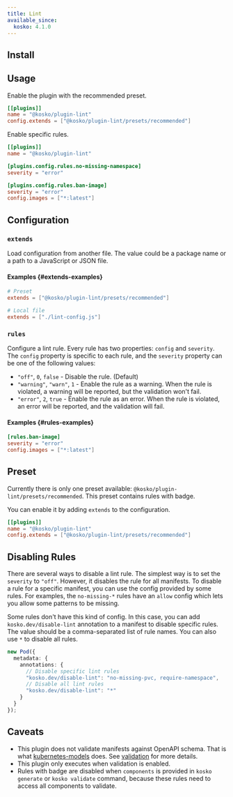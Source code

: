 ```yaml
---
title: Lint
available_since:
  kosko: 4.1.0
---
```



## Install

<NpmInstallCommand package="@kosko/plugin-lint" />

## Usage

Enable the plugin with the recommended preset.

```toml
[[plugins]]
name = "@kosko/plugin-lint"
config.extends = ["@kosko/plugin-lint/presets/recommended"]
```

Enable specific rules.

```toml
[[plugins]]
name = "@kosko/plugin-lint"

[plugins.config.rules.no-missing-namespace]
severity = "error"

[plugins.config.rules.ban-image]
severity = "error"
config.images = ["*:latest"]
```

## Configuration

### `extends`

Load configuration from another file. The value could be a package name or a path to a JavaScript or JSON file.

#### Examples {#extends-examples}

```toml
# Preset
extends = ["@kosko/plugin-lint/presets/recommended"]

# Local file
extends = ["./lint-config.js"]
```

### `rules`

Configure a lint rule. Every rule has two properties: `config` and `severity`. The `config` property is specific to each rule, and the `severity` property can be one of the following values:

- `"off"`, `0`, `false` - Disable the rule. (Default)
- `"warning"`, `"warn"`, `1` - Enable the rule as a warning. When the rule is violated, a warning will be reported, but the validation won't fail.
- `"error"`, `2`, `true` - Enable the rule as an error. When the rule is violated, an error will be reported, and the validation will fail.

#### Examples {#rules-examples}

```toml
[rules.ban-image]
severity = "error"
config.images = ["*:latest"]
```

## Preset

Currently there is only one preset available: `@kosko/plugin-lint/presets/recommended`. This preset contains rules with <RecommendedBadge/> badge.

You can enable it by adding `extends` to the configuration.

```toml
[[plugins]]
name = "@kosko/plugin-lint"
config.extends = ["@kosko/plugin-lint/presets/recommended"]
```

## Disabling Rules

There are several ways to disable a lint rule. The simplest way is to set the `severity` to `"off"`. However, it disables the rule for all manifests. To disable a rule for a specific manifest, you can use the config provided by some rules. For examples, the `no-missing-*` rules have an `allow` config which lets you allow some patterns to be missing.

Some rules don't have this kind of config. In this case, you can add `kosko.dev/disable-lint` annotation to a manifest to disable specific rules. The value should be a comma-separated list of rule names. You can also use `*` to disable all rules.

```ts
new Pod({
  metadata: {
    annotations: {
      // Disable specific lint rules
      "kosko.dev/disable-lint": "no-missing-pvc, require-namespace",
      // Disable all lint rules
      "kosko.dev/disable-lint": "*"
    }
  }
});
```

## Caveats

- This plugin does not validate manifests against OpenAPI schema. That is what [kubernetes-models](https://github.com/tommy351/kubernetes-models-ts) does. See [validation](../../components/validation.mdx) for more details.
- This plugin only executes when validation is enabled.
- Rules with <AllBadge/> badge are disabled when `components` is provided in `kosko generate` or `kosko validate` command, because these rules need to access all components to validate.
